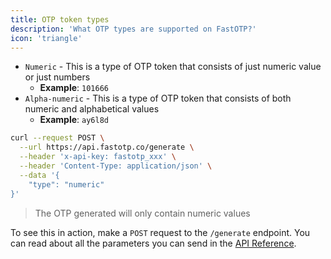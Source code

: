 ```yaml
---
title: OTP token types
description: 'What OTP types are supported on FastOTP?'
icon: 'triangle'
---
```


* `Numeric`  - This is a type of OTP token that consists of just numeric value or just numbers
    - **Example**: `101666`
* `Alpha-numeric` - This is a type of OTP token that consists of both numeric and alphabetical values
    - **Example**: `ay6l8d`

```bash
curl --request POST \
  --url https://api.fastotp.co/generate \
  --header 'x-api-key: fastotp_xxx' \
  --header 'Content-Type: application/json' \
  --data '{
	"type": "numeric"
}'
```

> The OTP generated will only contain numeric values

To see this in action, make a `POST` request to the `/generate` endpoint. You can read about all the parameters you can send in the [API Reference](/api-reference/generate-otp).